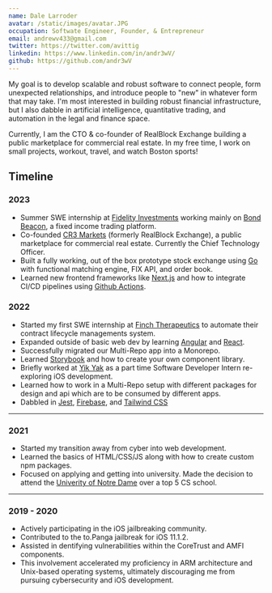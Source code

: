 ```yaml
---
name: Dale Larroder
avatar: /static/images/avatar.JPG
occupation: Softwate Engineer, Founder, & Entrepreneur 
email: andrewv433@gmail.com
twitter: https://twitter.com/avittig
linkedin: https://www.linkedin.com/in/andr3wV/
github: https://github.com/andr3wV
---
```


My goal is to develop scalable and robust software to connect people, form unexpected relationships, and introduce people 
to "new" in whatever form that may take. I'm most interested in building robust financial infrastructure, but I also dabble in 
artificial intelligence, quantitative trading, and automation in the legal and finance space. 

Currently, I am the CTO & co-founder of RealBlock Exchange building a public marketplace for commercial real estate. In my free time, I work on small projects, workout, travel, and watch Boston sports!

## Timeline

### 2023

- Summer SWE internship at [Fidelity Investments](https://www.fidelity.com/) working mainly on [Bond Beacon](https://clearingcustody.fidelity.com/app/item/RD_9889570/fidelity-bond-beacon.html), a fixed income trading platform.
- Co-founded [CR3 Markets](https://cr3markets.com/) (formerly RealBlock Exchange), a public marketplace for commercial real estate. Currently the Chief Technology Officer.  
- Built a fully working, out of the box prototype stock exchange using [Go](https://go.dev/) with functional matching engine, FIX API, and order book.
- Learned new frontend frameworks like [Next.js](https://nextjs.org/) and how to integrate CI/CD pipelines using [Github Actions](https://docs.github.com/en/actions).

### 2022

- Started my first SWE internship at [Finch Therapeutics](https://www.finchtherapeutics.com/) to automate their contract lifecycle managements system.
- Expanded outside of basic web dev by learning [Angular](https://angularjs.org/) and [React](https://react.dev/).
- Successfully migrated our Multi-Repo app into a Monorepo.
- Learned [Storybook](https://storybook.js.org/) and how to create your own component library.
- Briefly worked at [Yik Yak](https://yikyak.com/) as a part time Software Developer Intern re-exploring iOS development.
- Learned how to work in a Multi-Repo setup with different packages for design and api which are to be consumed by different apps.
- Dabbled in [Jest](https://jestjs.io/), [Firebase](https://firebase.google.com/), and [Tailwind CSS](https://tailwindcss.com/)

---

### 2021
- Started my transition away from cyber into web development.
- Learned the basics of HTML/CSS/JS along with how to create custom npm packages.
- Focused on applying and getting into university. Made the decision to attend the [Univerity of Notre Dame](https://www.nd.edu/) over a top 5 CS school.

---

### 2019 - 2020

- Actively participating in the iOS jailbreaking community.
- Contributed to the to.Panga jailbreak for iOS 11.1.2.
- Assisted in dentifying vulnerabilities within the CoreTrust and AMFI components.
- This involvement accelerated my proficiency in ARM architecture and Unix-based operating systems, ultimately discouraging me from pursuing cybersecurity and iOS development.
